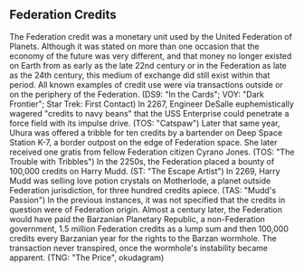 ## Federation Credits
The Federation credit was a monetary unit used by the United Federation of Planets.
Although it was stated on more than one occasion that the economy of the future was very different, and that money no longer existed on Earth from as early as the late 22nd century or in the Federation as late as the 24th century, this medium of exchange did still exist within that period. All known examples of credit use were via transactions outside or on the periphery of the Federation. (DS9: "In the Cards"; VOY: "Dark Frontier"; Star Trek: First Contact)
In 2267, Engineer DeSalle euphemistically wagered "credits to navy beans" that the USS Enterprise could penetrate a force field with its impulse drive. (TOS: "Catspaw")
Later that same year, Uhura was offered a tribble for ten credits by a bartender on Deep Space Station K-7, a border outpost on the edge of Federation space. She later received one gratis from fellow Federation citizen Cyrano Jones. (TOS: "The Trouble with Tribbles")
In the 2250s, the Federation placed a bounty of 100,000 credits on Harry Mudd. (ST: "The Escape Artist")
In 2269, Harry Mudd was selling love potion crystals on Motherlode, a planet outside Federation jurisdiction, for three hundred credits apiece. (TAS: "Mudd's Passion")
In the previous instances, it was not specified that the credits in question were of Federation origin.
Almost a century later, the Federation would have paid the Barzanian Planetary Republic, a non-Federation government, 1.5 million Federation credits as a lump sum and then 100,000 credits every Barzanian year for the rights to the Barzan wormhole. The transaction never transpired, once the wormhole's instability became apparent. (TNG: "The Price", okudagram)